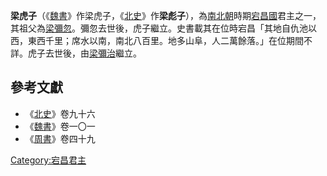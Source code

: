 '''梁虎子'''（《[[魏書|魏書]]》作梁虎子，《[[北史|北史]]》作'''梁彪子'''），為[[南北朝|南北朝]]時期[[宕昌國|宕昌國]]君主之一，其祖父為[[梁彌忽|梁彌忽]]。彌忽去世後，虎子繼立。史書載其在位時宕昌「其地自仇池以西，東西千里；席水以南，南北八百里。地多山阜，人二萬餘落。」在位期間不詳{{ref|1}}。虎子去世後，由[[梁彌治|梁彌治]]繼立。

{{start box}}
{{s-before|祖父[[梁彌忽|梁彌忽]]}}
{{s-title|[[宕昌國|宕昌]][[王|王]]|？}}
{{s-after|[[梁彌治|梁彌治]]}}
{{end box}}

==參考文獻==
*《[[北史|北史]]》卷九十六
*《[[魏書|魏書]]》卷一〇一
*《[[周書|周書]]》卷四十九

[[Category:宕昌君主|Category:宕昌君主]]